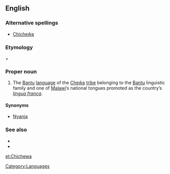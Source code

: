 ==English==

{{wikipedia|Chichewa language}}

===Alternative spellings===
* [[Chicheŵa]]

===Etymology===
{{term|lang=ny|chi-||language}} + {{term|lang=ny|Cheŵa}}

===Proper noun===
{{en-proper noun}}

# The [[Bantu]] [[language]] of the [[Cheŵa]] [[tribe]] belonging to the [[Bantu]] linguistic family and one of [[Malawi]]’s national tongues promoted as the country’s ''[[lingua franca]]''.

====Synonyms====
* [[Nyanja]]

===See also===
* {{langcat}}
* {{ISO 639|link=Ethnologue|1code=ny|code=nya}}

[[Category:Languages]]

[[et:Chichewa]]